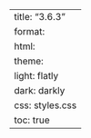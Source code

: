 ---
title: "3.6.3"
format:
    html:
        theme:
            light: flatly
            dark: darkly
        css: styles.css
        toc: true
---